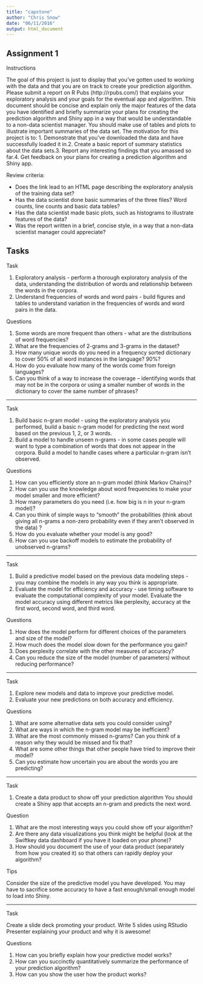 ```yaml
---
title: "capstone"
author: "Chris Snow"
date: "06/11/2016"
output: html_document
---
```


## Assignment 1

Instructions

The goal of this project is just to display that you've gotten used to working with the data and that you are on track to create your prediction algorithm. Please submit a report on R Pubs (http://rpubs.com/) that explains your exploratory analysis and your goals for the eventual app and algorithm. This document should be concise and explain only the major features of the data you have identified and briefly summarize your plans for creating the prediction algorithm and Shiny app in a way that would be understandable to a non-data scientist manager. You should make use of tables and plots to illustrate important summaries of the data set. The motivation for this project is to: 1. Demonstrate that you've downloaded the data and have successfully loaded it in.2. Create a basic report of summary statistics about the data sets.3. Report any interesting findings that you amassed so far.4. Get feedback on your plans for creating a prediction algorithm and Shiny app.

Review criteria: 

 - Does the link lead to an HTML page describing the exploratory analysis of the training data set?
 - Has the data scientist done basic summaries of the three files? Word counts, line counts and basic data tables?
 - Has the data scientist made basic plots, such as histograms to illustrate features of the data?
 - Was the report written in a brief, concise style, in a way that a non-data scientist manager could appreciate?

## Tasks

Task

1.	Exploratory analysis - perform a thorough exploratory analysis of the data, understanding the distribution of words and relationship between the words in the corpora.
2.	Understand frequencies of words and word pairs - build figures and tables to understand variation in the frequencies of words and word pairs in the data.

Questions

1.	Some words are more frequent than others - what are the distributions of word frequencies? 
2.	What are the frequencies of 2-grams and 3-grams in the dataset?
3.	How many unique words do you need in a frequency sorted dictionary to cover 50% of all word instances in the language? 90%? 
4.	How do you evaluate how many of the words come from foreign languages? 
5.	Can you think of a way to increase the coverage -- identifying words that may not be in the corpora or using a smaller number of words in the dictionary to cover the same number of phrases?

---

Task

1.	Build basic n-gram model - using the exploratory analysis you performed, build a basic n-gram model for predicting the next word based on the previous 1, 2, or 3 words.
2.	Build a model to handle unseen n-grams - in some cases people will want to type a combination of words that does not appear in the corpora. Build a model to handle cases where a particular n-gram isn't observed.

Questions

1.	How can you efficiently store an n-gram model (think Markov Chains)?
2.	How can you use the knowledge about word frequencies to make your model smaller and more efficient?
3.	How many parameters do you need (i.e. how big is n in your n-gram model)?
4.	Can you think of simple ways to "smooth" the probabilities (think about giving all n-grams a non-zero probability even if they aren't observed in the data) ?
5.	How do you evaluate whether your model is any good?
6.	How can you use backoff models to estimate the probability of unobserved n-grams?

---

Task

1.	Build a predictive model based on the previous data modeling steps - you may combine the models in any way you think is appropriate.
2.	Evaluate the model for efficiency and accuracy - use timing software to evaluate the computational complexity of your model. Evaluate the model accuracy using different metrics like perplexity, accuracy at the first word, second word, and third word.


Questions

1.	How does the model perform for different choices of the parameters and size of the model?
2.	How much does the model slow down for the performance you gain?
3.	Does perplexity correlate with the other measures of accuracy?
4.	Can you reduce the size of the model (number of parameters) without reducing performance?

---

Task

1.	Explore new models and data to improve your predictive model.
2.	Evaluate your new predictions on both accuracy and efficiency. 

Questions

1.	What are some alternative data sets you could consider using? 
2.	What are ways in which the n-gram model may be inefficient?
3.	What are the most commonly missed n-grams? Can you think of a reason why they would be missed and fix that? 
4.	What are some other things that other people have tried to improve their model? 
5.	Can you estimate how uncertain you are about the words you are predicting? 

---

Task

1.	Create a data product to show off your prediction algorithm You should create a Shiny app that accepts an n-gram and predicts the next word.


Question

1.	What are the most interesting ways you could show off your algorithm?
2.	Are there any data visualizations you think might be helpful (look at the Swiftkey data dashboard if you have it loaded on your phone)?
3.	How should you document the use of your data product (separately from how you created it) so that others can rapidly deploy your algorithm?

Tips

Consider the size of the predictive model you have developed. You may have to sacrifice some accuracy to have a fast enough/small enough model to load into Shiny. 

---

Task

Create a slide deck promoting your product. Write 5 slides using RStudio Presenter explaining your product and why it is awesome!

Questions

1.	How can you briefly explain how your predictive model works?
2.	How can you succinctly quantitatively summarize the performance of your prediction algorithm?
3.	How can you show the user how the product works?
